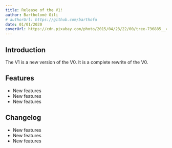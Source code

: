 ```yaml
---
title: Release of the V1!
author: Bartholomé Gili
# authorUrl: https://github.com/barthofu 
date: 01/01/2020
coverUrl: https://cdn.pixabay.com/photo/2015/04/23/22/00/tree-736885__480.jpg
---
```


## Introduction

The V1 is a new version of the V0. It is a complete rewrite of the V0.

## Features

* New features
* New features
* New features

## Changelog

* New features
* New features
* New features
